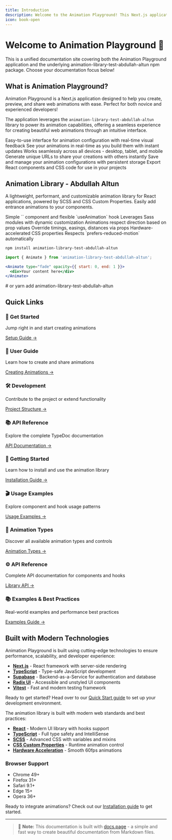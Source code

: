 ```yaml
---
title: Introduction
description: Welcome to the Animation Playground! This Next.js application provides a user-friendly interface for creating, previewing, and sharing web animations.
icon: book-open
---
```


# Welcome to Animation Playground 🚀

<Info>
  This is a unified documentation site covering both the Animation Playground
  application and the underlying animation-library-test-abdullah-altun npm
  package. Choose your documentation focus below!
</Info>

<Tabs groupId="docs-type">
<TabItem label="🎮 Playground App" value="playground">

## What is Animation Playground?

Animation Playground is a Next.js application designed to help you create, preview, and share web animations with ease. Perfect for both novice and experienced developers!

The application leverages the `animation-library-test-abdullah-altun` library to power its animation capabilities, offering a seamless experience for creating beautiful web animations through an intuitive interface.

<CardGroup>
  <Card title="🎨 Intuitive Design" icon="palette">
    Easy-to-use interface for animation configuration with real-time visual
    feedback
  </Card>
  <Card title="⚡ Live Preview" icon="eye">
    See your animations in real-time as you build them with instant updates
  </Card>
  <Card title="📱 Responsive" icon="mobile">
    Works seamlessly across all devices - desktop, tablet, and mobile
  </Card>
  <Card title="🔗 Shareable" icon="link">
    Generate unique URLs to share your creations with others instantly
  </Card>
  <Card title="💾 User Accounts" icon="user">
    Save and manage your animation configurations with persistent storage
  </Card>
  <Card title="⚙️ Code Generation" icon="code">
    Export React components and CSS code for use in your projects
  </Card>
</CardGroup>

</TabItem>
<TabItem label="📦 Animation Library" value="library">

## Animation Library - Abdullah Altun

A lightweight, performant, and customizable animation library for React applications, powered by SCSS and CSS Custom Properties. Easily add entrance animations to your components.

<CardGroup cols={3}>
<Card title="🎯 React Ready" icon="react">
Simple `<Animate>` component and flexible `useAnimation` hook
</Card>
<Card title="⚡ Modern SCSS" icon="css3">
Leverages Sass modules with dynamic customization
</Card>
<Card title="🎮 Directional" icon="arrows">
Animations respect direction based on prop values
</Card>
<Card title="🎨 Customizable" icon="cog">
Override timings, easings, distances via props
</Card>
<Card title="🚀 Performant" icon="bolt">
Hardware-accelerated CSS properties
</Card>
<Card title="♿ Accessible" icon="universal-access">
Respects `prefers-reduced-motion` automatically
</Card>
</CardGroup>

<Steps>
<Step title="Install the Library" icon="download">

```bash
npm install animation-library-test-abdullah-altun
```

</Step>
<Step title="Import Components" icon="code">

```jsx
import { Animate } from 'animation-library-test-abdullah-altun';
```

</Step>
<Step title="Use in Your App" icon="play">

```jsx
<Animate type="fade" opacity={{ start: 0, end: 1 }}>
  <div>Your content here</div>
</Animate>
```

</Step>
</Steps>
# or
yarn add animation-library-test-abdullah-altun

</TabItem>
</Tabs>

## Quick Links

<Tabs groupId="docs-type">
<TabItem label="🎮 Playground App" value="playground">

<div className="grid grid-cols-1 md:grid-cols-2 gap-4 my-6">
  <div className="border rounded-lg p-4">
    <h3 className="text-lg font-semibold mb-2">🚀 Get Started</h3>
    <p className="text-gray-600 mb-3">
      Jump right in and start creating animations
    </p>
    <a href="https://docs.page/abdullahaltun70/animation-playground/setup" className="text-blue-600 hover:underline">
      Setup Guide →
    </a>
  </div>

<div className="border rounded-lg p-4">
  <h3 className="text-lg font-semibold mb-2">📖 User Guide</h3>
  <p className="text-gray-600 mb-3">Learn how to create and share animations</p>
  <a
    href="https://docs.page/abdullahaltun70/animation-playground/guide/creating-animations"
    className="text-blue-600 hover:underline"
  >
    Creating Animations →
  </a>
</div>

<div className="border rounded-lg p-4">
  <h3 className="text-lg font-semibold mb-2">🛠️ Development</h3>
  <p className="text-gray-600 mb-3">
    Contribute to the project or extend functionality
  </p>
  <a
    href="https://docs.page/abdullahaltun70/animation-playground/development/project-structure"
    className="text-blue-600 hover:underline"
  >
    Project Structure →
  </a>
</div>

  <div className="border rounded-lg p-4">
    <h3 className="text-lg font-semibold mb-2">📚 API Reference</h3>
    <p className="text-gray-600 mb-3">
      Explore the complete TypeDoc documentation
    </p>
    <a href="https://docs.page/abdullahaltun70/animation-playground/api" className="text-blue-600 hover:underline">
      API Documentation →
    </a>
  </div>
</div>

</TabItem>
<TabItem label="📦 Animation Library" value="library">

<div className="grid grid-cols-1 md:grid-cols-2 gap-4 my-6">
  <div className="border rounded-lg p-4">
    <h3 className="text-lg font-semibold mb-2">📖 Getting Started</h3>
    <p className="text-gray-600 mb-3">
      Learn how to install and use the animation library
    </p>
    <a href="https://docs.page/abdullahaltun70/animation-playground/library/installation" className="text-blue-600 hover:underline">
      Installation Guide →
    </a>
  </div>

<div className="border rounded-lg p-4">
  <h3 className="text-lg font-semibold mb-2">🎬 Usage Examples</h3>
  <p className="text-gray-600 mb-3">
    Explore component and hook usage patterns
  </p>
  <a
    href="https://docs.page/abdullahaltun70/animation-playground/library/usage"
    className="text-blue-600 hover:underline"
  >
    Usage Examples →
  </a>
</div>

<div className="border rounded-lg p-4">
  <h3 className="text-lg font-semibold mb-2">🎯 Animation Types</h3>
  <p className="text-gray-600 mb-3">
    Discover all available animation types and controls
  </p>
  <a
    href="https://docs.page/abdullahaltun70/animation-playground/library/animations"
    className="text-blue-600 hover:underline"
  >
    Animation Types →
  </a>
</div>

<div className="border rounded-lg p-4">
  <h3 className="text-lg font-semibold mb-2">⚙️ API Reference</h3>
  <p className="text-gray-600 mb-3">
    Complete API documentation for components and hooks
  </p>
  <a
    href="https://docs.page/abdullahaltun70/animation-playground/library/api"
    className="text-blue-600 hover:underline"
  >
    Library API →
  </a>
</div>

  <div className="border rounded-lg p-4">
    <h3 className="text-lg font-semibold mb-2">📚 Examples & Best Practices</h3>
    <p className="text-gray-600 mb-3">
      Real-world examples and performance best practices
    </p>
    <a href="https://docs.page/abdullahaltun70/animation-playground/library/examples" className="text-blue-600 hover:underline">
      Examples Guide →
    </a>
  </div>
</div>

</TabItem>
</Tabs>

## Built with Modern Technologies

<Tabs groupId="docs-type">
<TabItem label="🎮 Playground App" value="playground">

Animation Playground is built using cutting-edge technologies to ensure performance, scalability, and developer experience:

- **[Next.js](https://nextjs.org/)** - React framework with server-side rendering
- **[TypeScript](https://www.typescriptlang.org/)** - Type-safe JavaScript development
- **[Supabase](https://supabase.com/)** - Backend-as-a-Service for authentication and database
- **[Radix UI](https://www.radix-ui.com/)** - Accessible and unstyled UI components
- **[Vitest](https://vitest.dev/)** - Fast and modern testing framework

Ready to get started? Head over to our [Quick Start guide](https://docs.page/abdullahaltun70/animation-playground/setup) to set up your development environment.

</TabItem>
<TabItem label="📦 Animation Library" value="library">

The animation library is built with modern web standards and best practices:

- **[React](https://reactjs.org/)** - Modern UI library with hooks support
- **[TypeScript](https://www.typescriptlang.org/)** - Full type safety and IntelliSense
- **[SCSS](https://sass-lang.com/)** - Advanced CSS with variables and mixins
- **[CSS Custom Properties](https://developer.mozilla.org/en-US/docs/Web/CSS/--*)** - Runtime animation control
- **[Hardware Acceleration](https://developer.mozilla.org/en-US/docs/Web/CSS/transform)** - Smooth 60fps animations

### Browser Support

- Chrome 49+
- Firefox 31+
- Safari 9.1+
- Edge 15+
- Opera 36+

Ready to integrate animations? Check out our [Installation guide](https://docs.page/abdullahaltun70/animation-playground/library/installation) to get started.

</TabItem>
</Tabs>

---

> 📝 **Note:**
> This documentation is built with [docs.page](https://use.docs.page/) - a
> simple and fast way to create beautiful documentation from Markdown files.
